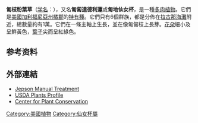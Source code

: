 {{Speciesbox
|image = Dudleya stolonifera (Laguna Beach liveforever) FWS.jpg
|status = G1
|status_system = TNC
|status_ref = <ref name=tnc>[http://www.natureserve.org/explorer/servlet/NatureServe?searchName=Dudleya+stolonifera ''Dudleya stolonifera''.] The Nature Conservancy.</ref>
|genus = Dudleya
|species = stolonifera
|authority = Moran
}}
'''匍枝粉葉草'''（[[学名|学名]]：''{{lang|la|Dudleya stolonifera}}''），又名'''匍匐達德利蓮'''或'''匍地仙女杯'''，是一種[[多肉植物|多肉植物]]。它們是[[美國|美國]][[加利福尼亞州|加利福尼亞州]][[橘郡_(加利福尼亞州)|橘郡]]的[[特有種|特有種]]。它們只有6個群族，都是分佈在[[拉古那海灘|拉古那海灘]]附近，總數量約有1萬。它們在一條主軸上生長，並在像匍匐枝上長芽。[[花朵|花朵]]細小及呈鮮黃色，[[葉子|葉子]]尖而呈紅綠色。

==参考资料==
{{reflist}}

==外部連結==
* [http://ucjeps.berkeley.edu/cgi-bin/get_JM_treatment.pl?3284,3295,3334 Jepson Manual Treatment] {{Wayback|url=http://ucjeps.berkeley.edu/cgi-bin/get_JM_treatment.pl?3284,3295,3334 |date=20160401102939 }}
* [http://plants.usda.gov/java/profile?symbol=DUST USDA Plants Profile] {{Wayback|url=http://plants.usda.gov/java/profile?symbol=DUST |date=20121105115638 }}
* [http://www.centerforplantconservation.org/ASP/CPC_ViewProfile.asp?CPCNum=1530 Center for Plant Conservation] {{Wayback|url=http://www.centerforplantconservation.org/ASP/CPC_ViewProfile.asp?CPCNum=1530 |date=20090819045113 }}
{{Taxonbar|from=Q5227407}}

[[Category:美國植物|Category:美國植物]]
[[Category:仙女杯屬|Category:仙女杯屬]]